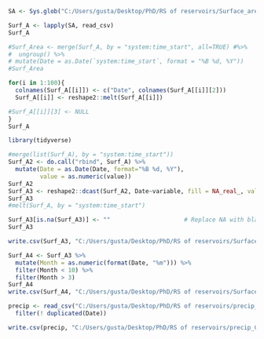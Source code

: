 ```{r}
SA <- Sys.glob("C:/Users/gusta/Desktop/PhD/RS of reservoirs/Surface_area_sqm/*")

Surf_A <- lapply(SA, read_csv)
Surf_A

#Surf_Area <- merge(Surf_A, by = "system:time_start", all=TRUE) #%>%
#  ungroup() %>%
# mutate(Date = as.Date(`system:time_start`, format = "%B %d, %Y"))
#Surf_Area

```

```{r}
for(i in 1:100){
  colnames(Surf_A[[i]]) <- c("Date", colnames(Surf_A[[i]][2]))
  Surf_A[[i]] <- reshape2::melt(Surf_A[[i]])

#Surf_A[[i]][3] <- NULL
}
Surf_A
```

```{r}
library(tidyverse)

#merge(list(Surf_A), by = "system:time_start"))
Surf_A2 <- do.call("rbind", Surf_A) %>%
  mutate(Date = as.Date(Date, format="%B %d, %Y"),
         value = as.numeric(value))
Surf_A2
Surf_A3 <- reshape2::dcast(Surf_A2, Date~variable, fill = NA_real_, value.var="value",fun.aggregate= mean)
Surf_A3
#melt(Surf_A, by = "system:time_start")

Surf_A3[is.na(Surf_A3)] <- ""                     # Replace NA with blank
Surf_A3 

write.csv(Surf_A3, "C:/Users/gusta/Desktop/PhD/RS of reservoirs/Surface_Area_100reservoirs3.csv", row.names = F)
```

```{r}
Surf_A4 <- Surf_A3 %>%
  mutate(Month = as.numeric(format(Date, "%m"))) %>%
  filter(Month < 10) %>%
  filter(Month > 3)
Surf_A4
write.csv(Surf_A4, "C:/Users/gusta/Desktop/PhD/RS of reservoirs/Surface_Area_100reservoirs_ApriltoSeptember.csv", row.names = F)
```

```{r}
precip <- read_csv("C:/Users/gusta/Desktop/PhD/RS of reservoirs/precip_CA_reservoirs_mm.csv") %>%
  filter(! duplicated(Date))

write.csv(precip, "C:/Users/gusta/Desktop/PhD/RS of reservoirs/precip_CA_100reservoirs_mm.csv",row.names = F)
```